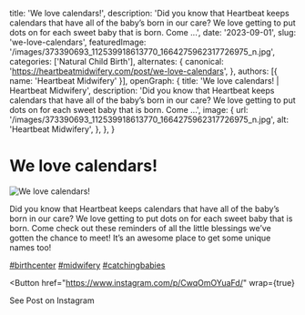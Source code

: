   title: 'We love calendars!',
  description: 'Did you know that Heartbeat keeps calendars that have all of the baby’s born in our care? We love getting to put dots on for each sweet baby that is born. Come ...',
  date: '2023-09-01',
  slug: 'we-love-calendars',
  featuredImage: '/images/373390693_112539918613770_1664275962317726975_n.jpg',
  categories: ['Natural Child Birth'],
  alternates: {
    canonical: 'https://heartbeatmidwifery.com/post/we-love-calendars',
  },
  authors: [{ name: 'Heartbeat Midwifery' }],
  openGraph: {
    title: 'We love calendars! | Heartbeat Midwifery',
    description: 'Did you know that Heartbeat keeps calendars that have all of the baby’s born in our care? We love getting to put dots on for each sweet baby that is born. Come ...',
    image: {
      url: '/images/373390693_112539918613770_1664275962317726975_n.jpg',
      alt: 'Heartbeat Midwifery',
    },
  },
}


# We love calendars!

<Image
  src="/images/373390693_112539918613770_1664275962317726975_n.jpg"
  size="large"
  wrap={true}
  alt="We love calendars!"
/>

Did you know that Heartbeat keeps calendars that have all of the baby’s born in our care? We love getting to put dots on for each sweet baby that is born. Come check out these reminders of all the little blessings we’ve gotten the chance to meet! It’s an awesome place to get some unique names too!

[#birthcenter](https://www.instagram.com/explore/tags/birthcenter/) [#midwifery](https://www.instagram.com/explore/tags/midwifery/) [#catchingbabies](https://www.instagram.com/explore/tags/catchingbabies/)

<Button
  href="https://www.instagram.com/p/CwqOmOYuaFd/"
  wrap={true}
>
  See Post on Instagram
</Button>
